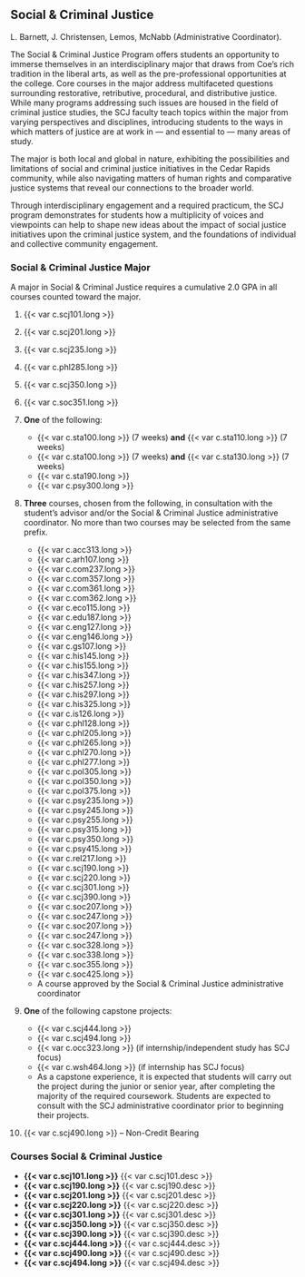 ## Social & Criminal Justice
L. Barnett, J. Christensen, Lemos, McNabb (Administrative Coordinator).

The Social & Criminal Justice Program offers students an opportunity to immerse themselves in an interdisciplinary major that draws from Coe’s rich tradition in the liberal arts, as well as the pre-professional opportunities at the college. Core courses in the major address multifaceted questions surrounding restorative, retributive, procedural, and distributive justice. While many programs addressing such issues are housed in the field of criminal justice studies, the SCJ faculty teach topics within the major from varying perspectives and disciplines, introducing students to the ways in which matters of justice are at work in — and essential to — many areas of study.

The major is both local and global in nature, exhibiting the possibilities and limitations of social and criminal justice initiatives in the Cedar Rapids community, while also navigating matters of human rights and comparative justice systems that reveal our connections to the broader world.

Through interdisciplinary engagement and a required practicum, the SCJ program demonstrates for students how a multiplicity of voices and viewpoints can help to shape new ideas about the impact of social justice initiatives upon the criminal justice system, and the foundations of individual and collective community engagement.

### Social & Criminal Justice Major
A major in Social & Criminal Justice requires a cumulative 2.0 GPA in all courses counted toward the major.

1. {{< var c.scj101.long >}} 

2. {{< var c.scj201.long >}} 

3. {{< var c.scj235.long >}} 

4. {{< var c.phl285.long >}} 

5. {{< var c.scj350.long >}} 

6. {{< var c.soc351.long >}}
 
7. **One** of the following:
	- {{< var c.sta100.long >}} (7 weeks) **and** {{< var c.sta110.long >}} (7 weeks)
	- {{< var c.sta100.long >}} (7 weeks) **and** {{< var c.sta130.long >}} (7 weeks)
	- {{< var c.sta190.long >}}
	- {{< var c.psy300.long >}}

8. **Three** courses, chosen from the following, in consultation with the student’s advisor and/or the Social & Criminal Justice administrative coordinator. No more than two courses may be selected from the same prefix.
	- {{< var c.acc313.long >}}
	- {{< var c.arh107.long >}}
	- {{< var c.com237.long >}}
	- {{< var c.com357.long >}}
	- {{< var c.com361.long >}}
	- {{< var c.com362.long >}}
	- {{< var c.eco115.long >}}
	- {{< var c.edu187.long >}}
	- {{< var c.eng127.long >}}
	- {{< var c.eng146.long >}}
	- {{< var c.gs107.long >}}
	- {{< var c.his145.long >}}
	- {{< var c.his155.long >}}
	- {{< var c.his347.long >}}
	- {{< var c.his257.long >}}
	- {{< var c.his297.long >}}
	- {{< var c.his325.long >}}
	- {{< var c.is126.long >}}
	- {{< var c.phl128.long >}}
	- {{< var c.phl205.long >}}
	- {{< var c.phl265.long >}}
	- {{< var c.phl270.long >}}
	- {{< var c.phl277.long >}}
	- {{< var c.pol305.long >}}
	- {{< var c.pol350.long >}}
	- {{< var c.pol375.long >}}
	- {{< var c.psy235.long >}}
	- {{< var c.psy245.long >}}
	- {{< var c.psy255.long >}}
	- {{< var c.psy315.long >}}
	- {{< var c.psy350.long >}}
	- {{< var c.psy415.long >}}
	- {{< var c.rel217.long >}}
	- {{< var c.scj190.long >}}
	- {{< var c.scj220.long >}}
	- {{< var c.scj301.long >}}
	- {{< var c.scj390.long >}}
	- {{< var c.soc207.long >}}
	- {{< var c.soc247.long >}}
	- {{< var c.soc207.long >}}
	- {{< var c.soc247.long >}}
	- {{< var c.soc328.long >}}
	- {{< var c.soc338.long >}}
	- {{< var c.soc355.long >}}
	- {{< var c.soc425.long >}}
	- A course approved by the Social & Criminal Justice administrative coordinator

9. **One** of the following capstone projects:
	- {{< var c.scj444.long >}}
	- {{< var c.scj494.long >}}
	- {{< var c.occ323.long >}} (if internship/independent study has SCJ focus)
	- {{< var c.wsh464.long >}} (if internship has SCJ focus)
	- As a capstone experience, it is expected that students will carry out the project during the junior or senior year, after completing the majority of the required coursework. Students are expected to consult with the SCJ administrative coordinator prior to beginning their projects. 

10. {{< var c.scj490.long >}} -- Non-Credit Bearing

### Courses Social & Criminal Justice

- **{{< var c.scj101.long >}}**
  {{< var c.scj101.desc >}}  
- **{{< var c.scj190.long >}}**
  {{< var c.scj190.desc >}}
- **{{< var c.scj201.long >}}**
  {{< var c.scj201.desc >}}  
- **{{< var c.scj220.long >}}**
  {{< var c.scj220.desc >}}
- **{{< var c.scj301.long >}}**
  {{< var c.scj301.desc >}}  
- **{{< var c.scj350.long >}}**
  {{< var c.scj350.desc >}}
- **{{< var c.scj390.long >}}**
  {{< var c.scj390.desc >}}  
- **{{< var c.scj444.long >}}**
  {{< var c.scj444.desc >}}
- **{{< var c.scj490.long >}}**
  {{< var c.scj490.desc >}}
- **{{< var c.scj494.long >}}**
  {{< var c.scj494.desc >}}  

